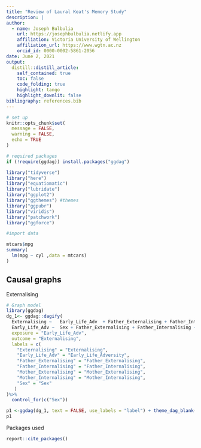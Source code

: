 ```yaml
---
title: "Review of Laural Keat's Memory Study"
description: |
author:
  - name: Joseph Bulbulia
    url: https://josephbulbulia.netlify.app
    affiliation: Victoria University of Wellington
    affiliation_url: https://www.wgtn.ac.nz
    orcid_id: 0000-0002-5861-2056
date: June 2, 2021
output:
  distill::distill_article:
    self_contained: true
    toc: false
    code_folding: true
    highlight: tango
    highlight_downlit: false
bibliography: references.bib
---
```


```r
# set up
knitr::opts_chunk$set(
  message = FALSE,
  warning = FALSE,
  echo = TRUE
)
```

```r
# required packages
if (!require(ggdag)) install.packages("ggdag")
```

```r
library("tidyverse")
library("here")
library("equatiomatic")
library("lubridate")
library("ggplot2")
library("ggthemes") #themes
library("ggpubr")
library("viridis")
library("patchwork")
library("ggforce")
```


```r
#import data
```



```r
mtcars$mpg
summary(
  lm(mpg ~ cyl ,data = mtcars)
)
```


## Causal graphs

Externalising

```r
# Graph model
library(ggdag)
dg_1<- ggdag::dagify(
  Externalising ~   Early_Life_Adv  + Father_Externalising + Father_Internalising + Mother_Externalising + Mother_Internalising, 
  Early_Life_Adv ~  Sex + Father_Externalising + Father_Internalising + Mother_Externalising + Mother_Internalising, 
  exposure = "Early_Life_Adv",
  outcome = "Externalising",
  labels = c(
    "Externalising" = "Externalising",
    "Early_Life_Adv" = "Early_Life_Adversity",
    "Father_Externalising" = "Father_Externalising",
    "Father_Internalising" = "Father_Internalising",
    "Mother_Externalising" = "Mother_Externalising",
    "Mother_Internalising" = "Mother_Internalising",
    "Sex" = "Sex"
   )
)%>%
  control_for(c("Sex"))

p1 <-ggdag(dg_1, text = FALSE, use_labels = "label") + theme_dag_blank() + labs(title = "Proposed Causal Model for Externalising")
p1
```

Packages used

```r
report::cite_packages()
```
